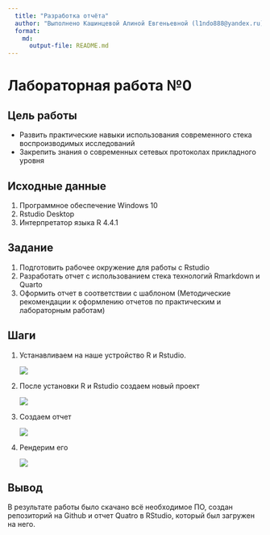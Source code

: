 ---
  title: "Разработка отчёта"
  author: "Выполнено Кашинцевой Алиной Евгеньевной (l1ndo888@yandex.ru)"
  format: 
    md: 
      output-file: README.md
---

## 

# Лабораторная работа №0

## Цель работы

-   Развить практические навыки использования современного стека воспроизводимых исследований
-   Закрепить знания о современных сетевых протоколах прикладного уровня

## Исходные данные

1.  Программное обеспечение Windows 10
2.  Rstudio Desktop
3.  Интерпретатор языка R 4.4.1

## Задание

1.  Подготовить рабочее окружение для работы с Rstudio
2.  Разработать отчет с использованием стека технологий Rmarkdown и Quarto
3.  Оформить отчет в соответствии с шаблоном (Методические рекомендации к оформлению отчетов по практическим и лабораторным работам)

## Шаги

1.  Устанавливаем на наше устройство R и Rstudio.

    ![](img/1.png)

2.  После установки R и Rstudio создаем новый проект

    ![](img/2.png)

3.  Создаем отчет

    ![](img/3.png)

4.  Рендерим его

    ![](img/4.png)

## Вывод

В результате работы было скачано всё необходимое ПО, создан репозиторий на Github и отчет Quatro в RStudio, который был загружен на него.

```{r}
```
